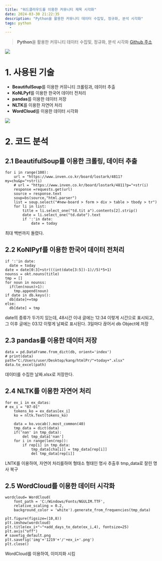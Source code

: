 ```yaml
---
title: "워드클라우드를 이용한 커뮤니티 제목 시각화"
date: 2024-03-30 21:22:35
description: "Python을 활용한 커뮤니티 데이터 수집및, 정규화, 분석 시각화"
tags: python
  -
---
```


> **Python**을 활용한 커뮤니티 데이터 수집및, 정규화, 분석 시각화 [Github 주소](https://github.com/NabongsunK/invencloud)

![](https://velog.velcdn.com/images/nabongsun/post/e8459109-98b7-4b6f-b5fd-6b892fe04007/image.png)

# 1. 사용된 기술

- **BeautifulSoup**를 이용한 커뮤니티 크롤링과, 데이터 추출
- **KoNLPyf**를 이용한 한국어 데이터 전처리
- **pandas**를 이용한 데이터 저장
- **NLTK**를 이용한 자연어 처리
- **WordCloud**를 이용한 데이터 시각화

![](https://velog.velcdn.com/images/nabongsun/post/01059d73-42b2-4398-b391-24b5eea3cf28/image.png)

# 2. 코드 분석

## 2.1 BeautifulSoup를 이용한 크롤링, 데이터 추출

```
for i in range(100):
	url = "https://www.inven.co.kr/board/lostark/4811?my=chu&p="+str(i)
	# url = "https://www.inven.co.kr/board/lostark/4811?p="+str(i)
	response =requests.get(url)
	source = response.text
	soup=bs(source,"html.parser")
	list = soup.select("#new-board > form > div > table > tbody > tr")
	for li in list:
		title = li.select_one("td.tit a").contents[2].strip()
		date = li.select_one("td.date").text
		if ':'in date:
			date = today
```

최대 백번까지 돌렸다.

## 2.2 KoNlPyf를 이용한 한국어 데이터 전처리

```
if ':'in date:
  date = today
date = date[0:3]+str(((int(date[3:5])-1)//5)*5+1)
nounss = okt.nouns(title)
tmp = []
for noun in nounss:
  if(len(noun)>1):
    tmp.append(noun)
if date in db.keys():
  db[date]+=tmp
else:
  db[date] = tmp
```

date의 종류가 두가지 있는데, 48시간 이내 글에는 12:34 이렇게 시간으로 표시되고, 그 이후 글에는 03.12 이렇게 날짜로 표시된다. 3일마다 끊어서 db Object에 저장

## 2.3 pandas를 이용한 데이터 저장

```
data = pd.DataFrame.from_dict(db, orient='index')
# print(data)
path="C:/Users/user/Desktop/kang/htmlPr/"+today+".xlsx"
data.to_excel(path)
```

데이터를 수집한 날짜.xlsx로 저장한다.

## 2.4 NLTK를 이용한 자연어 처리

```
for ex_i in ex_datas:
# ex_i = "07-01"
	tokens_ko = ex_datas[ex_i]
	ko = nltk.Text(tokens_ko)

	data = ko.vocab().most_common(40)
	tmp_data = dict(data)
	if('nan' in tmp_data):
		del tmp_data['nan']
	for i in range(len(rep)):
		if rep[i] in tmp_data:
			tmp_data[cha[i]] = tmp_data[rep[i]]
			del tmp_data[rep[i]]
```

LNTK를 이용하여, 자연어 처리를하여 형태소 형태인 명사 추출후 tmp_data로 잘린 명사 복구

## 2.5 WordCloud를 이용한 데이터 시각화

```
wordcloud= WordCloud(
    font_path = 'C:/Windows/Fonts/NGULIM.TTF',
    relative_scaling = 0.2,
    background_color = 'white').generate_from_frequencies(tmp_data)

plt.figure(figsize=(10,8))
plt.imshow(wordcloud)
plt.title(ex_i+"~"+add_days_to_date(ex_i,4), fontsize=25)
plt.axis("off")
# savefig_default.png
plt.savefig('img'+'1219'+'/'+ex_i+'.png')
plt.close()
```

WordCloud를 이용하여, 이미지화 시킴
